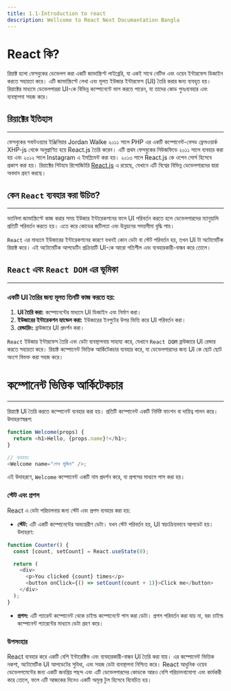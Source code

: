 ```yaml
---
title: 1.1-Introduction to react
description: Wellcome to React Next Documantation Bangla
---
```


# <h1 className="bg-gradient-to-r from-blue-500 to-purple-500 inline-block text-transparent bg-clip-text text-5xl pt-2">React কি?</h1>

রিয়াক্ট হলো ফেসবুকের ডেভেলপ করা একটি জাভাস্ক্রিপ্ট লাইব্রেরি, যা একই সাথে নেটিভ এবং ওয়েব ইন্টারফেস ডিজাইন করতে সহায়তা করে। এটি জাভাস্ক্রিপ্টে লেখা এবং মূলত ইউজার ইন্টারফেস (UI) তৈরি করার জন্য ব্যবহৃত হয়। রিয়াক্টের মাধ্যমে ডেভেলপাররা UI-কে বিভিন্ন কম্পোনেন্টে ভাগ করতে পারেন, যা তাদের কোড পুনঃব্যবহার এবং ব্যবস্থাপনা সহজ করে।

## রিয়াক্টের ইতিহাস

---

ফেসবুকের সফটওয়্যার ইঞ্জিনিয়ার Jordan Walke ২০১১ সালে PHP এর একটি কম্পোনেন্ট-বেসড ফ্রেমওয়ার্ক XHP-js থেকে অনুপ্রাণিত হয়ে React.js তৈরি করেন। এটি প্রথম ফেসবুকের নিউজফিডে ২০১১ সালে ব্যবহার করা হয় এবং ২০১২ সালে Instagram এ ইমপ্লিমেন্ট করা হয়। ২০১৩ সালে React.js কে ওপেন সোর্স হিসেবে প্রকাশ করা হয়। রিয়াক্টের গিটহাব রিপোজিটরি [React.js](https://github.com/facebook/react) এ রয়েছে, যেখানে এটি বিশ্বের বিভিন্ন ডেভেলপারদের দ্বারা অবদান গ্রহণ করছে।

## কেন `React` ব্যবহার করা উচিত?

---

ভ্যানিলা জাভাস্ক্রিপ্টে কাজ করার সময় ইউজার ইন্টারেকশনের ফলে UI পরিবর্তন করতে হলে ডেভেলপারদের ম্যানুয়ালি প্রতিটি পরিবর্তন করতে হয়। এতে করে কোডের জটিলতা এবং উন্নয়নের সময়সীমা বৃদ্ধি পায়।

`React` এর মাধ্যমে ইউজারের ইন্টারেকশনের কারণে যখনই কোন ডেটা বা স্টেট পরিবর্তন হয়, তখন UI টা অটোমেটিক রিয়াক্ট করে। এই অটোমেটিক আপডেটিং প্রক্রিয়াটি UI-কে আরো গতিশীল এবং ব্যবহারকারী-বান্ধব করে তোলে।

## `React` এবং `React DOM` এর ভূমিকা

---

### একটি UI তৈরির জন্য মূলত তিনটি কাজ করতে হয়:

1. **UI তৈরি করা:** কম্পোনেন্টের মাধ্যমে UI ডিজাইন এবং নির্মাণ করা।
2. **ইউজারের ইন্টারেকশন হ্যান্ডেল করা:** ইউজারের ইনপুটের উপর ভিত্তি করে UI পরিবর্তন করা।
3. **রেন্ডারিং:** ব্রাউজারে UI প্রদর্শন করা।

`React` ইউজার ইন্টারফেস তৈরি এবং ডেটা ব্যবস্থাপনায় সাহায্য করে, যেখানে `React DOM` ব্রাউজারে UI রেন্ডার করতে সহায়তা করে। রিয়াক্ট কম্পোনেন্ট ভিত্তিক আর্কিটেকচার ব্যবহার করে, যা ডেভেলপারদের জন্য UI কে ছোট ছোট অংশে বিভক্ত করা সহজ করে।

## <h1 className="bg-gradient-to-r from-blue-500 to-purple-500 inline-block text-transparent bg-clip-text text-4xl py-2">কম্পোনেন্ট ভিত্তিক আর্কিটেকচার</h1>

---

রিয়াক্টে UI তৈরি করতে কম্পোনেন্ট ব্যবহার করা হয়। প্রতিটি কম্পোনেন্ট একটি নির্দিষ্ট ফাংশন বা দায়িত্ব পালন করে। উদাহরণস্বরূপ:

```javascript
function Welcome(props) {
  return <h1>Hello, {props.name}!</h1>;
}

// ব্যবহার:
<Welcome name="শেখ মুজিব" />;
```

এই উদাহরণে, `Welcome` কম্পোনেন্ট একটি নাম প্রদর্শন করে, যা প্রপসের মাধ্যমে পাস করা হয়।

### স্টেট এবং প্রপস

React এ ডেটা পরিচালনার জন্য স্টেট এবং প্রপস ব্যবহার করা হয়:

- **স্টেট:** এটি একটি কম্পোনেন্টের অভ্যন্তরীণ ডেটা। যখন স্টেট পরিবর্তন হয়, UI স্বয়ংক্রিয়ভাবে আপডেট হয়। উদাহরণ:

```javascript
function Counter() {
  const [count, setCount] = React.useState(0);

  return (
    <div>
      <p>You clicked {count} times</p>
      <button onClick={() => setCount(count + 1)}>Click me</button>
    </div>
  );
}
```

- **প্রপস:** এটি প্যারেন্ট কম্পোনেন্ট থেকে চাইল্ড কম্পোনেন্টে পাস করা ডেটা। প্রপস পরিবর্তন করা যায় না, বরং চাইল্ড কম্পোনেন্ট প্যারেন্টের মাধ্যমে ডেটা গ্রহণ করে।

### উপসংহার

React ব্যবহার করে একটি বেশি ইন্টারেক্টিভ এবং ব্যবহারকারী-বান্ধব UI তৈরি করা যায়। এর কম্পোনেন্ট ভিত্তিক নকশা, অটোমেটিক UI আপডেটের সুবিধা, এবং সহজ ডেটা ব্যবস্থাপনা নিশ্চিত করে। React আধুনিক ওয়েব ডেভেলপমেন্টের জন্য একটি জনপ্রিয় পছন্দ এবং এটি ডেভেলপারদের কোডকে আরও বেশি পরিচালনাযোগ্য এবং কার্যকরী করে তোলে, ফলে এটি আজকের দিনেও একটি অমূল্য টুল হিসেবে বিবেচিত হয়।
